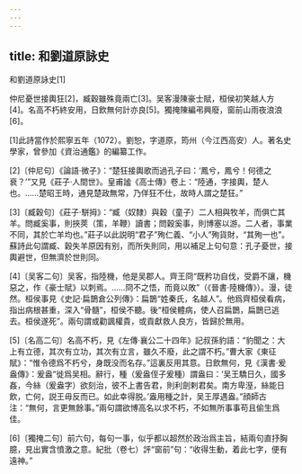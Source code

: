 ```yaml
---
---
---
```

title: 和劉道原詠史
---



和劉道原詠史[1]


仲尼憂世接輿狂[2]，臧穀雖殊竟兩亡[3]。吴客漫陳豪士賦，桓侯初笑越人方[4]。名高不朽終安用，日飲無何計亦良[5]。獨掩陳編弔興廢，窗前山雨夜浪浪[6]。

[1]此詩當作於熙寧五年（1072）。劉恕，字道原，筠州（今江西高安）人。著名史學家，曾參加《資治通鑑》的編纂工作。

[2]〔仲尼句〕《論語·微子》：“楚狂接輿歌而過孔子曰：‘鳳兮，鳳兮！何德之衰？’”又見《莊子·人間世》。皇甫謐《高士傳》卷上：“陸通，字接輿，楚人也。……楚昭王時，通見楚政無常，乃佯狂不仕，故時人謂之楚狂。”

[3]〔臧穀句〕《莊子·駢拇》：“臧（奴隸）與穀（童子）二人相與牧羊，而俱亡其羊。問臧奚事，則挾莢（策，羊鞭）讀書；問穀奚事，則博塞以游。二人者，事業不同，其於亡羊均也。”莊子以此説明“君子”殉仁義、“小人”殉貨財，“其殉一也”。蘇詩此句謂臧、穀失羊原因有别，而所失則同，用以補足上句句意：孔子憂世，接輿避世，但無濟於世則同。

[4]〔吴客二句〕吴客，指陸機，他是吴郡人。齊王冏“既矜功自伐，受爵不讓，機惡之，作《豪士賦》以刺焉。……冏不之悟，而竟以敗”（《晉書·陸機傳》）。漫，徒然。桓侯事見《史記·扁鵲倉公列傳》：扁鵲“姓秦氏，名越人”。他爲齊桓侯看病，指出病根甚重，深入“骨髓”，桓侯不聽。後“桓侯體病，使人召扁鵲，扁鵲已逃去。桓侯遂死”。兩句謂或勸諷權貴，或貢獻救人良方，皆歸於無用。

[5]〔名高二句〕名高不朽，見《左傳·襄公二十四年》記叔孫豹語：“豹聞之：大上有立德，其次有立功，其次有立言，雖久不廢，此之謂不朽。”曹大家《東征賦》：“惟令德爲不朽兮，身既没而名存。”這裏反用其意。日飲無何，見《漢書·爰盎傳》：爰盎“徙爲吴相。辭行，種（爰盎侄子爰種）謂盎曰：‘吴王驕日久，國多姦，今絲（爰盎字）欲刻治，彼不上書告君，則利劍剌君矣。南方卑溼，絲能日飲，亡何，説王毋反而已。如此幸得脱。’盎用種之計，吴王厚遇盎。”顔師古注：“無何，言更無餘事。”兩句謂欲博高名以求不朽，不如無所事事苟且偷生爲佳。

[6]〔獨掩二句〕前六句，每句一事，似乎都以超然於政治爲主旨，結兩句直抒胸臆，見出實含憤激之意。紀批（卷七）評“窗前”句：“收得生動，着此七字，便有遠神。”